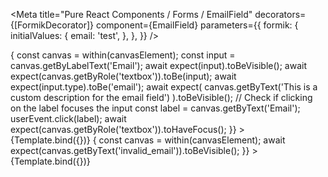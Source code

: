 



<Meta
  title="Pure React Components / Forms / EmailField"
  decorators={[FormikDecorator]}
  component={EmailField}
  parameters={{
    formik: {
      initialValues: {
        email: 'test',
      },
    },
  }}
/>

<Canvas>
  <Story
    name="Default"
    args={{
      name: 'email',
      id: 'email',
      label: 'Email',
      description: 'This is a custom description for the email field',
      disabled: false,
      isRequired: true,
    }}
    play={async ({canvasElement}) => {
      const canvas = within(canvasElement);
      const input = canvas.getByLabelText('Email');
      await expect(input).toBeVisible();
      await expect(canvas.getByRole('textbox')).toBe(input);
      await expect(input.type).toBe('email');
      await expect(
        canvas.getByText('This is a custom description for the email field')
      ).toBeVisible();
      // Check if clicking on the label focuses the input
      const label = canvas.getByText('Email');
      userEvent.click(label);
      await expect(canvas.getByRole('textbox')).toHaveFocus();
    }}
  >
    {Template.bind({})}
  </Story>
</Canvas>

<Canvas>
  <Story
    name="Validation error"
    parameters={{
      formik: {
        initialValues: {
          email: 'test',
        },
        initialErrors: {
          email: 'invalid_email',
        },
      },
    }}
    args={{
      name: 'email',
      id: 'email',
      label: 'Email',
      description: 'Description above the errors',
      disabled: false,
      isRequired: true,
    }}
    play={async ({canvasElement}) => {
      const canvas = within(canvasElement);
      await expect(canvas.getByText('invalid_email')).toBeVisible();
    }}
  >
    {Template.bind({})}
  </Story>
</Canvas>
